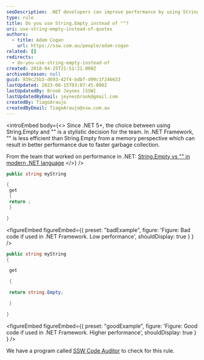 ```yaml
---
seoDescription: .NET developers can improve performance by using String.Empty instead of "" in .NET Framework projects.
type: rule
title: Do you use String.Empty instead of ""?
uri: use-string-empty-instead-of-quotes
authors:
  - title: Adam Cogan
    url: https://ssw.com.au/people/adam-cogan
related: []
redirects:
  - do-you-use-string-empty-instead-of
created: 2018-04-25T21:51:21.000Z
archivedreason: null
guid: 939c25b3-d693-42f4-bdbf-d99c1f246633
lastUpdated: 2023-08-15T03:07:45.000Z
lastUpdatedBy: Brook Jeynes [SSW]
lastUpdatedByEmail: jeynesbrook@gmail.com
createdBy: TiagoAraujo
createdByEmail: TiagoAraujo@ssw.com.au
---
```


<introEmbed
  body={<>
Since .NET 5+, the choice between using String.Empty and "" is a stylistic decision for the team. In .NET Framework, "" is less efficient than String.Empty from a memory perspective which can result in better performance due to faster garbage collection.

From the team that worked on performance in .NET: [String.Empty vs "" in modern .NET language](https://youtube.com/clip/UgkxIv8HnqTApTo6VOuEvBkAx3VnjY6RioCh)
  </>}
/>
```csharp
public string myString

{
 get
 {
 return ;
 }

}
```

<figureEmbed figureEmbed={{
  preset: "badExample",
  figure: 'Figure: Bad code if used in .NET Framework. Low performance',
  shouldDisplay: true
} } />


```csharp
public string myString
{

 get

 {

 return string.Empty;

 }

}
```

<figureEmbed figureEmbed={{
  preset: "goodExample",
  figure: 'Figure: Good code if used in .NET Framework. Higher performance',
  shouldDisplay: true
} } />


We have a program called [SSW Code Auditor](https://www.ssw.com.au/ssw/CodeAuditor/Rules.aspx#StringEmpty) to check for this rule.
